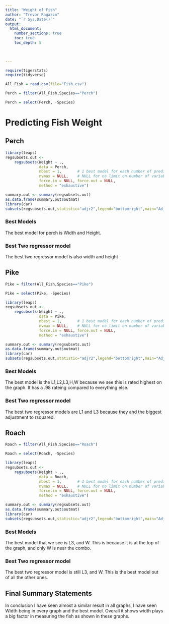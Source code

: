 ```yaml
---
title: "Weight of Fish"
author: "Trevor Ragazzo"
date: "`r Sys.Date()`"  
output: 
  html_document:
    number_sections: true
    toc: true
    toc_depth: 5

 
    
---
```



```r
require(tigerstats)
require(tidyverse)
```


```r
All_Fish = read.csv(file="Fish.csv")
```


```r
Perch = filter(All_Fish,Species=="Perch")
```

```r
Perch = select(Perch, -Species)
```


# Predicting Fish Weight




## Perch


```r
library(leaps)
regsubsets.out <-
    regsubsets(Weight ~ .,
               data = Perch,
               nbest = 1,       # 1 best model for each number of predictors
               nvmax = NULL,    # NULL for no limit on number of variables
               force.in = NULL, force.out = NULL,
               method = "exhaustive")

summary.out <- summary(regsubsets.out)
as.data.frame(summary.out$outmat)
library(car)
subsets(regsubsets.out,statistic="adjr2",legend="bottomright",main="Adjusted R^2")
```



### Best Models

The best model for perch is Width and Height.

### Best Two regressor model

The best two regressor model is also width and height

## Pike

```r
Pike = filter(All_Fish,Species=="Pike")
```

```r
Pike = select(Pike, -Species)
```

```r
library(leaps)
regsubsets.out <-
    regsubsets(Weight ~ .,
               data = Pike,
               nbest = 1,       # 1 best model for each number of predictors
               nvmax = NULL,    # NULL for no limit on number of variables
               force.in = NULL, force.out = NULL,
               method = "exhaustive")

summary.out <- summary(regsubsets.out)
as.data.frame(summary.out$outmat)
library(car)
subsets(regsubsets.out,statistic="adjr2",legend="bottomright",main="Adjusted R^2")
```

### Best Models

The best model is the L1,L2,L3,H,W because we see this is rated highest on the graph. It has a .98 rateing compared to everything else. 

### Best Two regressor model

The best two regressor models are L1 and L3 because they ahd the biggest adjustment to rsquared.

## Roach

```r
Roach = filter(All_Fish,Species=="Roach")
```

```r
Roach = select(Roach, -Species)
```

```r
library(leaps)
regsubsets.out <-
    regsubsets(Weight ~ .,
               data = Roach,
               nbest = 1,       # 1 best model for each number of predictors
               nvmax = NULL,    # NULL for no limit on number of variables
               force.in = NULL, force.out = NULL,
               method = "exhaustive")

summary.out <- summary(regsubsets.out)
as.data.frame(summary.out$outmat)
library(car)
subsets(regsubsets.out,statistic="adjr2",legend="bottomright",main="Adjusted R^2")
```

### Best Models

The best model that we see is L3, and W. This is because it is at the top of the graph, and only W is near the combo.

### Best Two regressor model

The best two regressor model is still L3, and W. This is the best model out of all the other ones.

## Final Summary Statements

In conclusion I have seen almost a similar result in all graphs, I have seen Width being in every graph and the best model. Overall it shows width plays a big factor in measuring the fish as shown in these graphs. 
